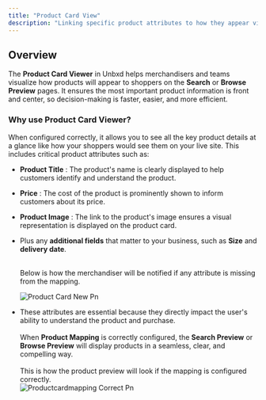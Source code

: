 ```yaml
---
title: "Product Card View"
description: "Linking specific product attributes to how they appear visually on the product listing or search results page."
---
```


## Overview

The **Product Card Viewer** in Unbxd helps merchandisers and teams visualize how products will appear to shoppers on the **Search** or **Browse Preview** pages. It ensures the most important product information is front and center, so decision-making is faster, easier, and more efficient.

### Why use Product Card Viewer?

When configured correctly, it allows you to see all the key product details at a glance like how your shoppers would see them on your live site. This includes critical product attributes such as:

- **Product Title** : The product's name is clearly displayed to help customers identify and understand the product.
- **Price** : The cost of the product is prominently shown to inform customers about its price.
- **Product Image** : The link to the product's image ensures a visual representation is displayed on the product card.
- Plus any **additional fields** that matter to your business, such as **Size** and **delivery date**.

  \
  Below is how the merchandiser will be notified if any attribute is missing from the mapping.

  ![Product Card New Pn](/images/ProductCard_new.png)
- These attributes are essential because they directly impact the user's ability to understand the product and purchase.\
  \
  When **Product Mapping** is correctly configured, the **Search Preview** or **Browse Preview** will display products in a seamless, clear, and compelling way.\
  \
  This is how the product preview will look if the mapping is configured correctly.\
  ![Productcardmapping Correct Pn](/images/ProductcardmappingCorrect.png)